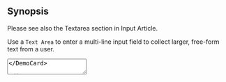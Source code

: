 
## Synopsis

Please see also the <Link to="/components/forms/input#textareas">Textarea section in Input Article</Link>.

Use a `Text Area` to enter a multi-line input field to collect larger, free-form text from a user.

<DemoCard>
  <TextArea
    aria-label="Feedback"
    label="Feedback"
    maxLength="100"
    placeholder="Tell us your Feedback"
  />
</DemoCard>

```jsx
import { TextArea } from '@cwds/components'
```

## Props

<Alert color="warning">
  Sorry, we don't have a way to document our components
</Alert>

## Usage Guidelines

Use `TextArea` when a user inputs large list of characters.

Use `TextAreaCounter` when a user inputs large list of charcacters and see the remaining characters.

## Examples

<ReferenceCard>
  wrapped in a _white_ container b/c that's how you'll see 'em
</ReferenceCard>

#### `TextArea`

<Card>
  <CardBody>
    <TextArea
      aria-label="Feedback"
      label="Feedback"
      maxLength="22"
      placeholder="Tell us your Feedback"
      rows="5"
    />
  </CardBody>
</Card>

```jsx
<TextArea
  aria-label="Feedback"
  label="Feedback"
  maxLength="22"
  placeholder="Tell us your Feedback"
  rows="5"
/>
```

#### `TextAreaCounter`

```jsx
import { TextAreaCounter } from '@cwds/components'
```

<ReferenceCard>
  This is a controlled component. You need to manage state. It uses Formik to
  manage state.
</ReferenceCard>

<Card>
  <CardBody>
    <Formik
      initialValues={{ message: '' }}
      render={props => {
        return (
          <TextAreaCounter
            aria-label="Feedback"
            label="Feedback"
            maxLength="50"
            onChange={e => props.setFieldValue('message', e.target.value)}
            placeholder="Tell us your Feedback"
            rows="5"
            value={props.values.message}
          />
        )
      }}
    />
  </CardBody>
</Card>

```jsx
<TextAreaCounter
  aria-label="Feedback"
  label="Feedback"
  maxLength="50"
  onChange={e => props.setFieldValue('message', e.target.value)}
  placeholder="Tell us your Feedback"
  rows="5"
  value={props.values.message}
/>
```

## Related Articles

- [`Input`](/components/forms/input)
